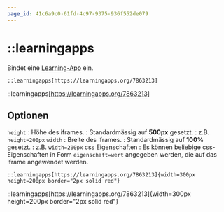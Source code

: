 ```yaml
---
page_id: 41c6a9c0-61fd-4c97-9375-936f552de079
---
```



# ::learningapps

Bindet eine [Learning-App](https://learningapps.org/) ein.

```mdx
::learningapps[https://learningapps.org/7863213]
```

<BrowserWindow>::learningapps[https://learningapps.org/7863213]</BrowserWindow>

## Optionen

`height` : Höhe des iframes. : Standardmässig auf **500px** gesetzt. : z.B. `height=200px` `width` : Breite des iframes. : Standardmässig auf **100%** gesetzt. : z.B. `width=200px` css Eigenschaften : Es können beliebige css-Eigenschaften in Form `eigenschaft=wert` angegeben werden, die auf das iframe angewendet werden.

```mdx
::learningapps[https://learningapps.org/7863213]{width=300px height=200px border="2px solid red"}
```

<BrowserWindow>
::learningapps[https://learningapps.org/7863213]{width=300px height=200px border="2px solid red"}
</BrowserWindow>
